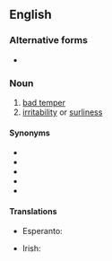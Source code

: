 {{also|ill-humor}}

==English==

===Alternative forms===
* {{l|en|ill humour}}

===Noun===
{{en-noun}}

# [[bad temper]]
# [[irritability]] or [[surliness]]

====Synonyms====
* {{l|en|bad mood}}
* {{l|en|bad temper}}
* {{l|en|crankiness}}
* {{l|en|hump}}
* {{l|en|spleen}}

====Translations====
{{trans-top|bad temper}}
* Esperanto: {{t+|eo|spleno}}
{{trans-mid}}
* Irish: {{t|ga|anaoibh|f}}
{{trans-bottom}}